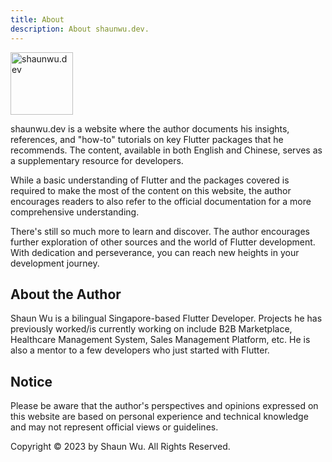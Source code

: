 ```yaml
---
title: About
description: About shaunwu.dev.
---
```

<Image
  src="/assets/symbol.png"
  alt="shaunwu.dev"
  height="100"
/>

shaunwu.dev is a website where the author documents his insights, references, and "how-to" tutorials on key Flutter packages that he recommends. The content, available in both English and Chinese, serves as a supplementary resource for developers.

While a basic understanding of Flutter and the packages covered is required to make the most of the content on this website, the author encourages readers to also refer to the official documentation for a more comprehensive understanding.

There's still so much more to learn and discover. The author encourages further exploration of other sources and the world of Flutter development. With dedication and perseverance, you can reach new heights in your development journey.

## About the Author
Shaun Wu is a bilingual Singapore-based Flutter Developer. Projects he has previously worked/is currently working on include B2B Marketplace, Healthcare Management System, Sales Management Platform, etc. He is also a mentor to a few developers who just started with Flutter.

## Notice
Please be aware that the author's perspectives and opinions expressed on this website are based on personal experience and technical knowledge and may not represent official views or guidelines.

Copyright &copy; 2023 by Shaun Wu. All Rights Reserved.
